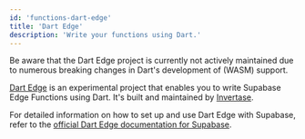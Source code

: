 ```yaml
---
id: 'functions-dart-edge'
title: 'Dart Edge'
description: 'Write your functions using Dart.'
---
```


<Admonition type="caution">

Be aware that the Dart Edge project is currently not actively maintained due to numerous breaking changes in Dart's development of (WASM) support.

</Admonition>

[Dart Edge](https://docs.dartedge.dev/) is an experimental project that enables you to write Supabase Edge Functions using Dart. It's built and maintained by [Invertase](https://invertase.io/).

For detailed information on how to set up and use Dart Edge with Supabase, refer to the [official Dart Edge documentation for Supabase](https://invertase.docs.page/dart_edge/platform/supabase).
